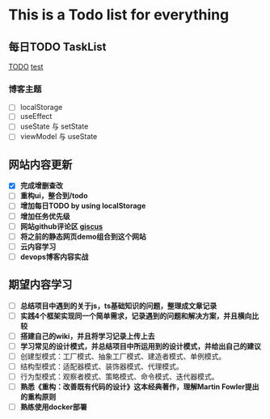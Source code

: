 
# This is a Todo list for everything
## 每日TODO TaskList
<TodoFeature />


[TODO](/todo/everyDay)
[test](/todo/test)
### **博客主题**
  - [ ] localStorage
  - [ ] useEffect
  - [ ] useState 与 setState
  - [ ] viewModel 与 useState

## 网站内容更新
- [x] **完成增删查改**
- [ ] **重构ui，整合到/todo**
- [ ] **增加每日TODO by using localStorage**
- [ ] **增加任务优先级**
- [ ] **网站github评论区 [giscus](https://giscus.app/zh-CN)**
- [ ] **将之前的静态网页demo组合到这个网站**
- [ ] **云内容学习**
- [ ] **devops博客内容实战**

## 期望内容学习
- [ ] **总结项目中遇到的关于js，ts基础知识的问题，整理成文章记录**
- [ ] **实践4个框架实现同一个简单需求，记录遇到的问题和解决方案，并且横向比较**
- [ ] **搭建自己的wiki，并且将学习记录上传上去**
- [ ] **学习常见的设计模式，并总结项目中所运用到的设计模式，并给出自己的建议**
- [ ] 创建型模式：工厂模式、抽象工厂模式、建造者模式、单例模式。
- [ ] 结构型模式：适配器模式、装饰器模式、代理模式。
- [ ] 行为型模式：观察者模式、策略模式、命令模式、迭代器模式。
- [ ] **熟悉《重构：改善既有代码的设计》这本经典著作，理解Martin Fowler提出的重构原则**
- [ ] **熟练使用docker部署**